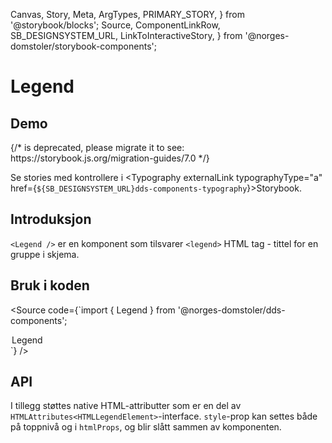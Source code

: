   Canvas,
  Story,
  Meta,
  ArgTypes,
  PRIMARY_STORY,
} from '@storybook/blocks';
  Source,
  ComponentLinkRow,
  SB_DESIGNSYSTEM_URL,
  LinkToInteractiveStory,
} from '@norges-domstoler/storybook-components';

<Meta of={LegendStories} />

# Legend

<ComponentLinkRow
  docsHref="https://design.domstol.no/987b33f71/p/3718e2-typography"
  githubHref="https://github.com/domstolene/designsystem/tree/master/components/src/components/Typography/Legend"
/>

## Demo

<Canvas>
  {/* <Story id="dds-components-typography-legend--default" /> is deprecated, please migrate it to <Story of={referenceToStory} /> see: https://storybook.js.org/migration-guides/7.0 */}

  <Story id="dds-components-typography-legend--default" />
</Canvas>

Se stories med kontrollere i <Typography externalLink typographyType="a" href={`${SB_DESIGNSYSTEM_URL}dds-components-typography`}>Storybook</Typography>.

## Introduksjon

`<Legend />` er en komponent som tilsvarer `<legend>` HTML tag - tittel for en gruppe i skjema.

## Bruk i koden

<Source
  code={`import { Legend } from '@norges-domstoler/dds-components';

<Legend>Legend</Legend>`} />

## API

<ArgTypes story={PRIMARY_STORY} />

I tillegg støttes native HTML-attributter som er en del av
`HTMLAttributes<HTMLLegendElement>`-interface.
`style`-prop kan settes både på toppnivå og i `htmlProps`, og blir slått
sammen av komponenten.
